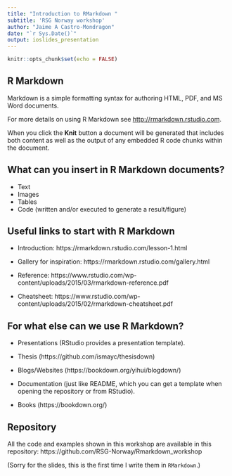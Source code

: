 ```yaml
---
title: "Introduction to RMarkdown "
subtitle: 'RSG Norway workshop'
author: "Jaime A Castro-Mondragon"
date: "`r Sys.Date()`"
output: ioslides_presentation
---
```


```r
knitr::opts_chunk$set(echo = FALSE)
```

<!-- The header '##' creates a new slide in the document -->

## R Markdown

Markdown is a simple formatting syntax for authoring HTML, PDF, and MS Word documents.

For more details on using R Markdown see <http://rmarkdown.rstudio.com>.

When you click the **Knit** button a document will be generated that includes both content as well as the output of any embedded R code chunks within the document.



## What can you insert in R Markdown documents?

- Text
- Images
- Tables
- Code (written and/or executed to generate a result/figure)



## Useful links to start with R Markdown

- Introduction: https://rmarkdown.rstudio.com/lesson-1.html

- Gallery for inspiration: https://rmarkdown.rstudio.com/gallery.html

- Reference: https://www.rstudio.com/wp-content/uploads/2015/03/rmarkdown-reference.pdf 

- Cheatsheet: https://www.rstudio.com/wp-content/uploads/2015/02/rmarkdown-cheatsheet.pdf 


## For what else can we use R Markdown? 

- Presentations (RStudio provides a presentation template).

- Thesis (https://github.com/ismayc/thesisdown) 

- Blogs/Websites (https://bookdown.org/yihui/blogdown/) 

- Documentation (just like README, which you can get a template when opening the repository or from RStudio).

- Books (https://bookdown.org/) 


## Repository

All the code and examples shown in this workshop are available in this repository: https://github.com/RSG-Norway/Rmarkdown_workshop

(Sorry for the slides, this is the first time I write them in `RMarkdown`.)